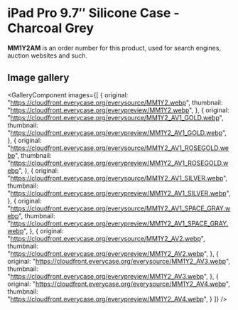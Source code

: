 
# iPad Pro 9.7″ Silicone Case - Charcoal Grey

<Callout type='info' emoji='👉🏻'>**MM1Y2AM** is an order number for this product, used for search engines, auction websites and such.</Callout>

## Image gallery

<GalleryComponent
    images={[
      {
        original: "https://cloudfront.everycase.org/everysource/MM1Y2.webp",
        thumbnail: "https://cloudfront.everycase.org/everypreview/MM1Y2.webp",
      },
      {
        original: "https://cloudfront.everycase.org/everysource/MM1Y2_AV1_GOLD.webp",
        thumbnail: "https://cloudfront.everycase.org/everypreview/MM1Y2_AV1_GOLD.webp",
      },
      {
        original: "https://cloudfront.everycase.org/everysource/MM1Y2_AV1_ROSEGOLD.webp",
        thumbnail: "https://cloudfront.everycase.org/everypreview/MM1Y2_AV1_ROSEGOLD.webp",
      },
      {
        original: "https://cloudfront.everycase.org/everysource/MM1Y2_AV1_SILVER.webp",
        thumbnail: "https://cloudfront.everycase.org/everypreview/MM1Y2_AV1_SILVER.webp",
      },
      {
        original: "https://cloudfront.everycase.org/everysource/MM1Y2_AV1_SPACE_GRAY.webp",
        thumbnail: "https://cloudfront.everycase.org/everypreview/MM1Y2_AV1_SPACE_GRAY.webp",
      },
      {
        original: "https://cloudfront.everycase.org/everysource/MM1Y2_AV2.webp",
        thumbnail: "https://cloudfront.everycase.org/everypreview/MM1Y2_AV2.webp",
      },
      {
        original: "https://cloudfront.everycase.org/everysource/MM1Y2_AV3.webp",
        thumbnail: "https://cloudfront.everycase.org/everypreview/MM1Y2_AV3.webp",
      },
      {
        original: "https://cloudfront.everycase.org/everysource/MM1Y2_AV4.webp",
        thumbnail: "https://cloudfront.everycase.org/everypreview/MM1Y2_AV4.webp",
      }
    ]}
  />
